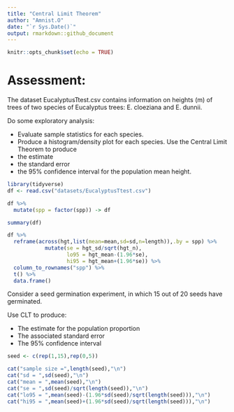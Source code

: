 ```yaml
---
title: "Central Limit Theorem"
author: "Amnist.O"
date: "`r Sys.Date()`"
output: rmarkdown::github_document
---
```


```r
knitr::opts_chunk$set(echo = TRUE)
```

# Assessment: 
The dataset EucalyptusTtest.csv contains information on heights (m) of trees of two species of Eucalyptus trees: E. cloeziana and E. dunnii.

Do some exploratory analysis:

 - Evaluate sample statistics for each species.
 - Produce a histogram/density plot for each species.
Use the Central Limit Theorem to produce
 - the estimate
 - the standard error
 - the 95% confidence interval for the population mean height.

```r
library(tidyverse)
df <- read.csv("datasets/EucalyptusTtest.csv")
```

```r
df %>%
  mutate(spp = factor(spp)) -> df

summary(df)

df %>%
  reframe(across(hgt,list(mean=mean,sd=sd,n=length)),.by = spp) %>%
            mutate(se = hgt_sd/sqrt(hgt_n),
                   lo95 = hgt_mean-(1.96*se),
                   hi95 = hgt_mean+(1.96*se)) %>%
  column_to_rownames("spp") %>%
  t() %>%
  data.frame()
```

Consider a seed germination experiment, in which 15 out of 20 seeds have germinated.

Use CLT to produce:

 - The estimate for the population proportion
 - The associated standard error
 - The 95% confidence interval
 
```r
seed <- c(rep(1,15),rep(0,5))

cat("sample size =",length(seed),"\n")
cat("sd = ",sd(seed),"\n")
cat("mean = ",mean(seed),"\n")
cat("se = ",sd(seed)/sqrt(length(seed)),"\n")
cat("lo95 = ",mean(seed)-(1.96*sd(seed)/sqrt(length(seed))),"\n")
cat("hi95 = ",mean(seed)+(1.96*sd(seed)/sqrt(length(seed))),"\n")
```
 
